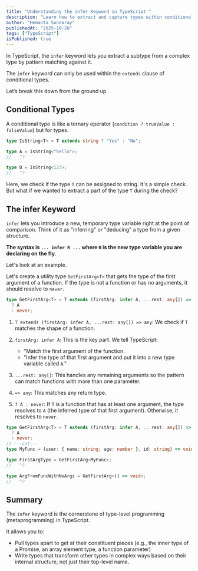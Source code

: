 ```yaml
---
title: "Understanding the infer Keyword in TypeScript "
description: "Learn how to extract and capture types within conditional types using the infer keyword."
author: "Hemanta Sundaray"
publishedAt: "2025-10-26"
tags: ["TypeScript"]
isPublished: true
---
```



In TypeScript, the `infer` keyword lets you extract a subtype from a complex type by pattern matching against it.

<Note>

The `infer` keyword can only be used within the `extends` clause of conditional types.

</Note>

Let’s break this down from the ground up.

## Conditional Types

A conditional type is like a ternary operator (`condition ? trueValue : falseValue`) but for types.

```ts twoslash title="TypeScript" showLineNumbers
type IsString<T> = T extends string ? "Yes" : "No";

type A = IsString<"hello">;
//   ^?

type B = IsString<123>;
//   ^?
```

Here, we check if the type `T` can be assigned to string. It's a simple check. But what if we wanted to extract a part of the type `T` during the check?

## The infer Keyword

`infer` lets you introduce a new, temporary type variable right at the point of comparison. Think of it as "inferring" or "deducing" a type from a given structure.

**The syntax is `... infer R ...` where `R` is the new type variable you are declaring on the fly**.

Let's look at an example.

Let's create a utility type `GetFirstArg<T>` that gets the type of the first argument of a function. If the type is not a function or has no arguments, it should resolve to `never`.

```ts twoslash title="TypeScript" showLineNumbers=false
type GetFirstArg<T> = T extends (firstArg: infer A, ...rest: any[]) => any
  ? A
  : never;
```

1. `T extends (firstArg: infer A, ...rest: any[]) => any`: We check if `T` matches the shape of a function.

2. `firstArg: infer A`: This is the key part. We tell TypeScript:
   - "Match the first argument of the function.
   - "Infer the type of that first argument and put it into a new type variable called `A`."

3. `...rest: any[]`: This handles any remaining arguments so the pattern can match functions with more than one parameter.

4. `=> any`: This matches any return type.

5. `? A : never`: If `T` is a function that has at least one argument, the type resolves to `A` (the inferred type of that first argument). Otherwise, it resolves to `never`.

```ts twoslash title="TypeScript" showLineNumbers
type GetFirstArg<T> = T extends (firstArg: infer A, ...rest: any[]) => any
  ? A
  : never;
// ---cut---
type MyFunc = (user: { name: string; age: number }, id: string) => void;

type FirstArgType = GetFirstArg<MyFunc>;
//   ^?

type ArgFromFuncWithNoArgs = GetFirstArg<() => void>;
//   ^?
```

## Summary

The `infer` keyword is the cornerstone of type-level programming (metaprogramming) in TypeScript.

It allows you to:

- Pull types apart to get at their constituent pieces (e.g., the inner type of a Promise, an array element type, a function parameter)
- Write types that transform other types in complex ways based on their internal structure, not just their top-level name.

